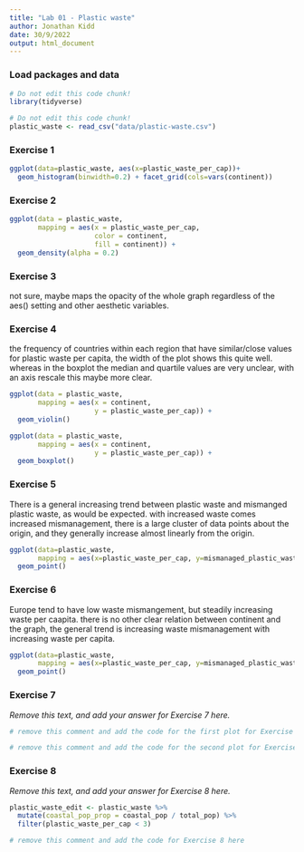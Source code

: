```yaml
---
title: "Lab 01 - Plastic waste"
author: Jonathan Kidd   
date: 30/9/2022
output: html_document
---
```


### Load packages and data

```r
# Do not edit this code chunk!
library(tidyverse) 
```

```r
# Do not edit this code chunk!
plastic_waste <- read_csv("data/plastic-waste.csv")
```

### Exercise 1


```r
ggplot(data=plastic_waste, aes(x=plastic_waste_per_cap))+
  geom_histogram(binwidth=0.2) + facet_grid(cols=vars(continent))
```

### Exercise 2

```r
ggplot(data = plastic_waste, 
       mapping = aes(x = plastic_waste_per_cap, 
                     color = continent, 
                     fill = continent)) +
  geom_density(alpha = 0.2)
```

### Exercise 3

not sure, maybe maps the opacity of the whole graph regardless of the aes() setting and other aesthetic variables.

### Exercise 4

the frequency of countries within each region that have similar/close values for plastic waste per capita, the width of the plot shows this quite well.
whereas in the boxplot the median and quartile values are very unclear, with an axis rescale this maybe more clear. 

```r
ggplot(data = plastic_waste, 
       mapping = aes(x = continent, 
                     y = plastic_waste_per_cap)) +
  geom_violin()

ggplot(data = plastic_waste, 
       mapping = aes(x = continent, 
                     y = plastic_waste_per_cap)) +
  geom_boxplot()
```

### Exercise 5

There is a general increasing trend between plastic waste and mismanged plastic waste, as would be expected. with increased waste comes increased mismanagement, there is a large cluster of data points about the origin, and they generally increase almost linearly from the origin.

```r
ggplot(data=plastic_waste,
       mapping = aes(x=plastic_waste_per_cap, y=mismanaged_plastic_waste_per_cap))+
  geom_point()
```

### Exercise 6

Europe tend to have low waste mismangement, but steadily increasing waste per caapita. there is no other clear relation between continent and the graph, the general trend is increasing waste mismanagement with increasing waste per capita.


```r
ggplot(data=plastic_waste,
       mapping = aes(x=plastic_waste_per_cap, y=mismanaged_plastic_waste_per_cap, colour=continent))+
  geom_point()
```

### Exercise 7

*Remove this text, and add your answer for Exercise 7 here.*

```r
# remove this comment and add the code for the first plot for Exercise 7 here
```

```r
# remove this comment and add the code for the second plot for Exercise 7 here
```

### Exercise 8

*Remove this text, and add your answer for Exercise 8 here.*

```r
plastic_waste_edit <- plastic_waste %>% 
  mutate(coastal_pop_prop = coastal_pop / total_pop) %>%
  filter(plastic_waste_per_cap < 3)

# remove this comment and add the code for Exercise 8 here
```

